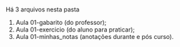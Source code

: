 # 

Há 3 arquivos nesta pasta

1. Aula 01-gabarito (do professor);
2. Aula 01-exercicio (do aluno para praticar);
3. Aula 01-minhas_notas (anotações durante e pós curso).

